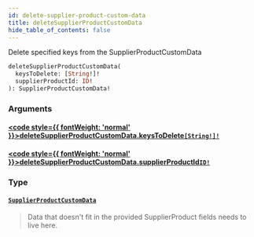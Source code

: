 ```yaml
---
id: delete-supplier-product-custom-data
title: deleteSupplierProductCustomData
hide_table_of_contents: false
---
```








Delete specified keys from the SupplierProductCustomData

```graphql
deleteSupplierProductCustomData(
  keysToDelete: [String!]!
  supplierProductId: ID!
): SupplierProductCustomData!
```


### Arguments

#### [<code style={{ fontWeight: 'normal' }}>deleteSupplierProductCustomData.<b>keysToDelete</b></code>](#)<Bullet />[`[String!]!`](/supply/api/graphql-admin/reference/scalars/string) <Badge class="secondary" text="non-null"/> <Badge class="secondary" text="scalar"/>
> 
> 

#### [<code style={{ fontWeight: 'normal' }}>deleteSupplierProductCustomData.<b>supplierProductId</b></code>](#)<Bullet />[`ID!`](/supply/api/graphql-admin/reference/scalars/id) <Badge class="secondary" text="non-null"/> <Badge class="secondary" text="scalar"/>
> 
> 

### Type

#### [`SupplierProductCustomData`](/supply/api/graphql-admin/reference/objects/supplier-product-custom-data) <Badge class="secondary" text="object"/>
> Data that doesn't fit in the provided SupplierProduct fields needs to live here.
> 





